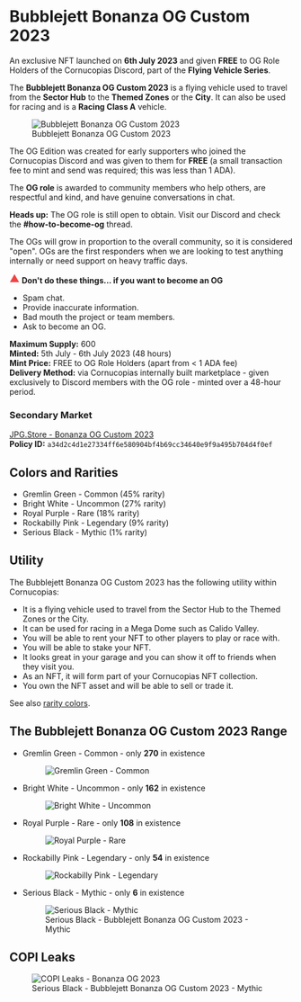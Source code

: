 # Bubblejett Bonanza OG Custom 2023

An exclusive NFT launched on **6th July 2023** and given **FREE** to OG Role Holders of the Cornucopias Discord, part of the **Flying Vehicle Series**.

The **Bubblejett Bonanza OG Custom 2023** is a flying vehicle used to travel from the **Sector Hub** to the **Themed Zones** or the **City**. It can also be used for racing and is a **Racing Class A** vehicle.

<figure className="img-center">
  <img src="/images/nfts/bubblejett/hero.avif" alt="Bubblejett Bonanza OG Custom 2023" />
  <figcaption>Bubblejett Bonanza OG Custom 2023</figcaption>
</figure>

The OG Edition was created for early supporters who joined the Cornucopias Discord and was given to them for **FREE** (a small transaction fee to mint and send was required; this was less than 1 ADA).

The **OG role** is awarded to community members who help others, are respectful and kind, and have genuine conversations in chat.

<div className="note-box success">
  <strong>Heads up:</strong> The OG role is still open to obtain. Visit our Discord and check the <b>#how-to-become-og</b> thread.
</div>

The OGs will grow in proportion to the overall community, so it is considered "open". OGs are the first responders when we are looking to test anything internally or need support on heavy traffic days.

<div className="note-box danger">
      <span style={{display:'inline-flex',alignItems:'center',gap:'8px'}}> <svg width="18" height="18" viewBox="0 0 24 24" fill="#ef4444" aria-hidden="true">
      <path d="M1 21h22L12 2 1 21zm12-3h-2v2h2v-2zm0-6h-2v5h2v-5z"/>
    </svg>
    <strong>Don't do these things... if you want to become an OG</strong>
  </span>
  <ul className="styled-list" style={{marginTop:'8px'}}>
    <li>Spam chat.</li>
    <li>Provide inaccurate information.</li>
    <li>Bad mouth the project or team members.</li>
    <li>Ask to become an OG.</li>
  </ul>
</div>

**Maximum Supply:** 600  
**Minted:** 5th July - 6th July 2023 (48 hours)  
**Mint Price:** FREE to OG Role Holders (apart from &lt; 1 ADA fee)  
**Delivery Method:** via Cornucopias internally built marketplace - given exclusively to Discord members with the OG role - minted over a 48-hour period.

### Secondary Market
<a href="https://www.jpg.store/collection/cornucopias-bubblejett-bonanza-og-custom-2023" target="_blank" rel="noopener noreferrer">
  JPG.Store - Bonanza OG Custom 2023
</a>

<div className="note-box success">
  <strong>Policy ID:</strong> <code>a34d2c4d1e27334ff6e580904bf4b69cc34640e9f9a495b704d4f0ef</code>
</div>

## Colors and Rarities

<ul className="styled-list">
  <li><span className="rarity-common">Gremlin Green - Common</span> (45% rarity)</li>
  <li><span className="rarity-uncommon">Bright White - Uncommon</span> (27% rarity)</li>
  <li><span className="rarity-rare">Royal Purple - Rare</span> (18% rarity)</li>
  <li><span className="rarity-legendary">Rockabilly Pink - Legendary</span> (9% rarity)</li>
  <li><span className="rarity-mythic">Serious Black - Mythic</span> (1% rarity)</li>
</ul>

## Utility

The Bubblejett Bonanza OG Custom 2023 has the following utility within Cornucopias:

<ul className="styled-list">
  <li>It is a flying vehicle used to travel from the Sector Hub to the Themed Zones or the City.</li>
  <li>It can be used for racing in a Mega Dome such as Calido Valley.</li>
  <li>You will be able to rent your NFT to other players to play or race with.</li>
  <li>You will be able to stake your NFT.</li>
  <li>It looks great in your garage and you can show it off to friends when they visit you.</li>
  <li>As an NFT, it will form part of your Cornucopias NFT collection.</li>
  <li>You own the NFT asset and will be able to sell or trade it.</li>
</ul>

<p className="rm-note">See also <a href="/blockchain/nfts#rarities-formatting">rarity colors</a>.</p>

## The Bubblejett Bonanza OG Custom 2023 Range

- Gremlin Green - Common - only **270** in existence  
  <figure className="img-center">
    <img src="/images/nfts/bubblejett/gremlin-green.avif" alt="Gremlin Green - Common" />
  </figure>

- Bright White - Uncommon - only **162** in existence  
  <figure className="img-center">
    <img src="/images/nfts/bubblejett/bright-white.avif" alt="Bright White - Uncommon" />
  </figure>

- Royal Purple - Rare - only **108** in existence  
  <figure className="img-center">
    <img src="/images/nfts/bubblejett/royal-purple.avif" alt="Royal Purple - Rare" />
  </figure>

- Rockabilly Pink - Legendary - only **54** in existence  
  <figure className="img-center">
    <img src="/images/nfts/bubblejett/rockabilly-pink.avif" alt="Rockabilly Pink - Legendary" />
  </figure>

- Serious Black - Mythic - only **6** in existence  
  <figure className="img-center">
    <img src="/images/nfts/bubblejett/serious-black.avif" alt="Serious Black - Mythic" />
    <figcaption>Serious Black - Bubblejett Bonanza OG Custom 2023 - Mythic</figcaption>
  </figure>

## COPI Leaks

<figure className="img-center">
  <img src="/images/nfts/bubblejett/leak-1.avif" alt="COPI Leaks - Bonanza OG 2023" />
  <figcaption>Serious Black - Bubblejett Bonanza OG Custom 2023 - Mythic</figcaption>
</figure>

